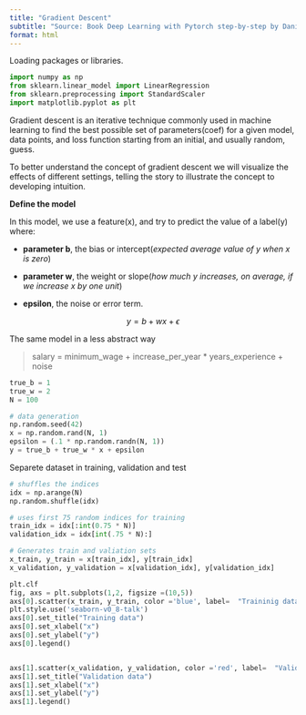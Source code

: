```yaml
---
title: "Gradient Descent"
subtitle: "Source: Book Deep Learning with Pytorch step-by-step by Danil Voigt Godoy"
format: html
---
```


Loading packages or libraries.

```python

import numpy as np
from sklearn.linear_model import LinearRegression
from sklearn.preprocessing import StandardScaler
import matplotlib.pyplot as plt
```

Gradient descent is an iterative technique commonly used in machine learning to find the best possible set of parameters(coef) for a given model, data points, and loss function starting from an initial, and usually random, guess.

To better understand the concept of gradient descent we will visualize the effects of different settings, telling the story to illustrate the concept to developing intuition.

**Define the model**

In this model, we use a feature(x), and try to predict the value of a label(y) where:

-   **parameter b**, the bias or intercept(*expected average value of y when x is zero*)

-   **parameter w**, the weight or slope(*how much y increases, on average, if we increase x by one unit*)

-   **epsilon**, the noise or error term.

$$
y = b + wx + \epsilon
$$

The same model in a less abstract way

> salary = minimum_wage + increase_per_year \* years_experience + noise

```python

true_b = 1
true_w = 2
N = 100

# data generation
np.random.seed(42)
x = np.random.rand(N, 1)
epsilon = (.1 * np.random.randn(N, 1))
y = true_b + true_w * x + epsilon

```

Separete dataset in training, validation and test

```python

# shuffles the indices
idx = np.arange(N)
np.random.shuffle(idx)

# uses first 75 random indices for training
train_idx = idx[:int(0.75 * N)]
validation_idx = idx[int(.75 * N):]

# Generates train and valiation sets
x_train, y_train = x[train_idx], y[train_idx]
x_validation, y_validation = x[validation_idx], y[validation_idx]
```

```python
plt.clf
fig, axs = plt.subplots(1,2, figsize =(10,5))
axs[0].scatter(x_train, y_train, color ='blue', label=  "Traininig data")
plt.style.use('seaborn-v0_8-talk')
axs[0].set_title("Training data")
axs[0].set_xlabel("x")
axs[0].set_ylabel("y")
axs[0].legend()


axs[1].scatter(x_validation, y_validation, color ='red', label=  "Validation data")
axs[1].set_title("Validation data")
axs[1].set_xlabel("x")
axs[1].set_ylabel("y")
axs[1].legend()
```